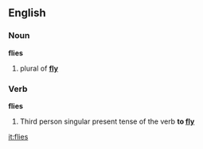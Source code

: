 ==English==
===Noun===
'''flies'''
#plural of '''[[fly]]'''

===Verb===
'''flies'''
#Third person singular present tense of the verb '''to [[fly]]'''

[[it:flies]]